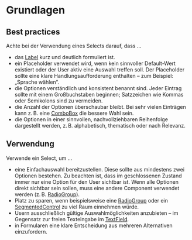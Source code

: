 # Grundlagen

## Best practices

Achte bei der Verwendung eines Selects darauf, dass ...

- das [Label](/03-components/content/label/overview) kurz und deutlich formuliert ist.
- ein Placeholder verwendet wird, wenn kein sinnvoller Default-Wert existiert
  oder der User aktiv eine Auswahl treffen soll. Der Placeholder sollte eine
  klare Handlungsaufforderung enthalten – zum Beispiel: „Sprache wählen“.
- die Optionen verständlich und konsistent benannt sind. Jeder Eintrag sollte
  mit einem Großbuchstaben beginnen; Satzzeichen wie Kommas oder Semikolons sind
  zu vermeiden.
- die Anzahl der Optionen überschaubar bleibt. Bei sehr vielen Einträgen kann
  z. B. eine [ComboBox](/03-components/form-controls/combo-box/overview) die bessere Wahl
  sein.
- die Optionen in einer sinnvollen, nachvollziehbaren Reihenfolge dargestellt
  werden, z. B. alphabetisch, thematisch oder nach Relevanz.

## Verwendung

Verwende ein Select, um ...

- eine Einfachauswahl bereitzustellen. Diese sollte aus mindestens zwei Optionen
  bestehen. Zu beachten ist, dass im geschlossenen Zustand immer nur eine Option
  für den User sichtbar ist. Wenn alle Optionen direkt sichtbar sein sollen,
  muss eine andere Component verwendet werden (z. B.
  [RadioGroup](/03-components/form-controls/radio-group/overview)).
- Platz zu sparen, wenn beispielsweise eine
  [RadioGroup](/03-components/form-controls/radio-group/overview) oder ein
  [SegmentedControl](/03-components/form-controls/segmented-control/overview) zu viel
  Raum einnehmen würde.
- Usern ausschließlich gültige Auswahlmöglichkeiten anzubieten – im Gegensatz
  zur freien Texteingabe im
  [TextField](/03-components/form-controls/text-field/overview).
- in Formularen eine klare Entscheidung aus mehreren Alternativen einzufordern.

